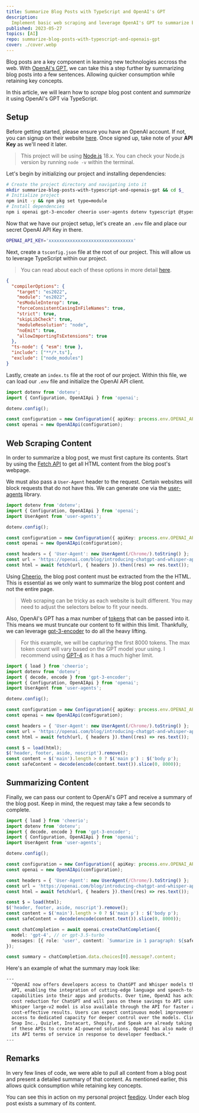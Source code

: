 ```yaml
---
title: Summarize Blog Posts with TypeScript and OpenAI's GPT
description:
  Implement basic web scraping and leverage OpenAI's GPT to summarize blog posts via TypeScript.
published: 2023-05-27
topics: [AI]
repo: summarize-blog-posts-with-typescript-and-openais-gpt
cover: ./cover.webp
---
```


Blog posts are a key component in learning new technologies accross the web. With [OpenAI's
GPT][openai-gpt], we can take this a step further by summarizing blog posts into a few sentences.
Allowing quicker consumption while retaining key concepts.

In this article, we will learn how to _scrape_ blog post content and _summarize_ it using OpenAI's
GPT via TypeScript.

## Setup

Before getting started, please ensure you have an OpenAI account. If not, you can signup on their
website [here][openai-signup]. Once signed up, take note of your **API Key** as we'll need it later.

> This project will be using [Node.js][nodejs-download] 18.x. You can check your Node.js version by
> running `node -v` within the terminal.

Let's begin by initializing our project and installing dependencies:

```bash
# Create the project directory and navigating into it
mkdir summarize-blog-posts-with-typescript-and-openais-gpt && cd $_
# Initialize project
npm init -y && npm pkg set type=module
# Install dependencies
npm i openai gpt-3-encoder cheerio user-agents dotenv typescript @types/node @types/user-agents
```

Now that we have our project setup, let's create an `.env` file and place our secret OpenAI API Key
in there.

```bash title=".env"
OPENAI_API_KEY='xxxxxxxxxxxxxxxxxxxxxxxxxxxxxxxx'
```

Next, create a `tsconfig.json` file at the root of our project. This will allow us to leverage
TypeScript within our project.

> You can read about each of these options in more detail [here][tsconfig-options].

```json title="tsconfig.json"
{
  "compilerOptions": {
    "target": "es2022",
    "module": "es2022",
    "esModuleInterop": true,
    "forceConsistentCasingInFileNames": true,
    "strict": true,
    "skipLibCheck": true,
    "moduleResolution": "node",
    "noEmit": true,
    "allowImportingTsExtensions": true
  },
  "ts-node": { "esm": true },
  "include": ["**/*.ts"],
  "exclude": ["node_modules"]
}
```

Lastly, create an `index.ts` file at the root of our project. Within this file, we can load our
`.env` file and initialize the OpenAI API client.

```ts title="index.ts"
import dotenv from 'dotenv';
import { Configuration, OpenAIApi } from 'openai';

dotenv.config();

const configuration = new Configuration({ apiKey: process.env.OPENAI_API_KEY });
const openai = new OpenAIApi(configuration);
```

## Web Scraping Content

In order to summarize a blog post, we must first capture its contents. Start by using the [Fetch
API][fetch-api] to get all HTML content from the blog post's webpage.

We must also pass a `User-Agent` header to the request. Certain websites will block requests that do
not have this. We can generate one via the [user-agents][user-agents] library.

```ts title="index.ts" {1-9}
import dotenv from 'dotenv';
import { Configuration, OpenAIApi } from 'openai';
import UserAgent from 'user-agents';

dotenv.config();

const configuration = new Configuration({ apiKey: process.env.OPENAI_API_KEY });
const openai = new OpenAIApi(configuration);

const headers = { 'User-Agent': new UserAgent(/Chrome/).toString() };
const url = 'https://openai.com/blog/introducing-chatgpt-and-whisper-apis';
const html = await fetch(url, { headers }).then((res) => res.text());
```

Using [Cheerio][cheerio], the blog post content must be extracted from the the HTML. This is
essential as we only want to summarize the blog post content and not the entire page.

> Web scraping can be tricky as each website is built different. You may need to adjust the
> selectors below to fit your needs.

Also, OpenAI's GPT has a max number of [tokens][openai-tokens] that can be passed into it. This
means we must truncate our content to fit within this limit. Thankfully, we can leverage
[gpt-3-encoder][gpt-3-encoder] to do all the heavy lifting.

> For this example, we will be capturing the first 8000 tokens. The max token count will vary based
> on the GPT model your using. I recommend using [GPT-4][gpt4-model] as it has a much higher limit.

```ts title="index.ts" {2,4-14}
import { load } from 'cheerio';
import dotenv from 'dotenv';
import { decode, encode } from 'gpt-3-encoder';
import { Configuration, OpenAIApi } from 'openai';
import UserAgent from 'user-agents';

dotenv.config();

const configuration = new Configuration({ apiKey: process.env.OPENAI_API_KEY });
const openai = new OpenAIApi(configuration);

const headers = { 'User-Agent': new UserAgent(/Chrome/).toString() };
const url = 'https://openai.com/blog/introducing-chatgpt-and-whisper-apis';
const html = await fetch(url, { headers }).then((res) => res.text());

const $ = load(html);
$('header, footer, aside, noscript').remove();
const content = $('main').length > 0 ? $('main p') : $('body p');
const safeContent = decode(encode(content.text()).slice(0, 8000));
```

## Summarizing Content

Finally, we can pass our content to OpenAI's GPT and receive a summary of the blog post. Keep in
mind, the request may take a few seconds to complete.

```ts title="index.ts" {1-20}
import { load } from 'cheerio';
import dotenv from 'dotenv';
import { decode, encode } from 'gpt-3-encoder';
import { Configuration, OpenAIApi } from 'openai';
import UserAgent from 'user-agents';

dotenv.config();

const configuration = new Configuration({ apiKey: process.env.OPENAI_API_KEY });
const openai = new OpenAIApi(configuration);

const headers = { 'User-Agent': new UserAgent(/Chrome/).toString() };
const url = 'https://openai.com/blog/introducing-chatgpt-and-whisper-apis';
const html = await fetch(url, { headers }).then((res) => res.text());

const $ = load(html);
$('header, footer, aside, noscript').remove();
const content = $('main').length > 0 ? $('main p') : $('body p');
const safeContent = decode(encode(content.text()).slice(0, 8000));

const chatCompletion = await openai.createChatCompletion({
  model: 'gpt-4', // or gpt-3.5-turbo
  messages: [{ role: 'user', content: `Summarize in 1 paragraph: ${safeContent}` }],
});

const summary = chatCompletion.data.choices[0].message?.content;
```

Here's an example of what the summary may look like:

```txt
---
  "OpenAI now offers developers access to ChatGPT and Whisper models through its
  API, enabling the integration of cutting-edge language and speech-to-text
  capabilities into their apps and products. Over time, OpenAI has achieved a 90%
  cost reduction for ChatGPT and will pass on these savings to API users. The
  Whisper large-v2 model is also available through the API for faster and
  cost-effective results. Users can expect continuous model improvements and
  access to dedicated capacity for deeper control over the models. Clients like
  Snap Inc., Quizlet, Instacart, Shopify, and Speak are already taking advantage
  of these APIs to create AI-powered solutions. OpenAI has also made changes to
  its API terms of service in response to developer feedback."
---
```

## Remarks

In very few lines of code, we were able to pull all content from a blog post and present a detailed
summary of that content. As mentioned earlier, this allows quick consumption while retaining key
concepts.

You can see this in action on my personal project [feedjoy][feedjoy]. Under each blog post exists a
summary of its content.

[openai-gpt]: https://openai.com/product/gpt-4
[openai-signup]: https://platform.openai.com/signup
[openai-tokens]: https://help.openai.com/en/articles/4936856-what-are-tokens-and-how-to-count-them
[nodejs-download]: https://nodejs.org/en/download
[tsconfig-options]: https://www.typescriptlang.org/docs/handbook/tsconfig-json.html
[fetch-api]: https://developer.mozilla.org/en-US/docs/Web/API/Fetch_API
[cheerio]: https://cheerio.js.org/docs/intro
[user-agents]: https://github.com/intoli/user-agents
[gpt-3-encoder]: https://github.com/latitudegames/GPT-3-Encoder
[gpt4-model]: https://platform.openai.com/docs/models/gpt-4
[feedjoy]: https://feedjoy.fyi
